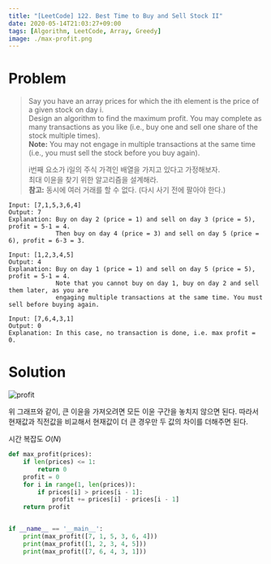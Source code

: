 ```yaml
---
title: "[LeetCode] 122. Best Time to Buy and Sell Stock II"
date: 2020-05-14T21:03:27+09:00
tags: [Algorithm, LeetCode, Array, Greedy]
image: ./max-profit.png
---
```


# Problem

> Say you have an array prices for which the ith element is the price of a given stock on day i.  
> Design an algorithm to find the maximum profit. You may complete as many transactions as you like (i.e., buy one and sell one share of the stock multiple times).  
> **Note:** You may not engage in multiple transactions at the same time (i.e., you must sell the stock before you buy again).
>
> i번째 요소가 i일의 주식 가격인 배열을 가지고 있다고 가정해보자.  
> 최대 이윤을 찾기 위한 알고리즘을 설계해라.  
> **참고:** 동시에 여러 거래를 할 수 없다. (다시 사기 전에 팔아야 한다.)

```
Input: [7,1,5,3,6,4]
Output: 7
Explanation: Buy on day 2 (price = 1) and sell on day 3 (price = 5), profit = 5-1 = 4.
             Then buy on day 4 (price = 3) and sell on day 5 (price = 6), profit = 6-3 = 3.

Input: [1,2,3,4,5]
Output: 4
Explanation: Buy on day 1 (price = 1) and sell on day 5 (price = 5), profit = 5-1 = 4.
             Note that you cannot buy on day 1, buy on day 2 and sell them later, as you are
             engaging multiple transactions at the same time. You must sell before buying again.

Input: [7,6,4,3,1]
Output: 0
Explanation: In this case, no transaction is done, i.e. max profit = 0.
```

# Solution

![profit](./max-profit.png)

위 그래프와 같이, 큰 이윤을 가져오려면 모든 이윤 구간을 놓치지 않으면 된다. 따라서 현재값과 직전값을 비교해서 현재값이 더 큰 경우만 두 값의 차이를 더해주면 된다.

시간 복잡도 $O(N)$

```py
def max_profit(prices):
    if len(prices) <= 1:
        return 0
    profit = 0
    for i in range(1, len(prices)):
        if prices[i] > prices[i - 1]:
            profit += prices[i] - prices[i - 1]
    return profit


if __name__ == '__main__':
    print(max_profit([7, 1, 5, 3, 6, 4]))
    print(max_profit([1, 2, 3, 4, 5]))
    print(max_profit([7, 6, 4, 3, 1]))
```
